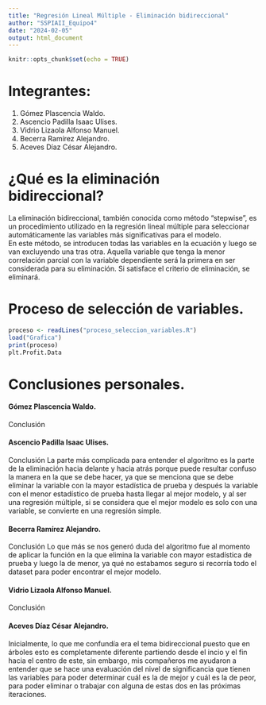 ```yaml
---
title: "Regresión Lineal Múltiple - Eliminación bidireccional"
author: "SSPIAII_Equipo4"
date: "2024-02-05"
output: html_document
---
```


```r
knitr::opts_chunk$set(echo = TRUE)
```

# Integrantes:<br> 
  1. Gómez Plascencia Waldo.<br>
  2. Ascencio Padilla Isaac Ulises.<br>
  3. Vidrio Lizaola Alfonso Manuel.<br>
  4. Becerra Ramírez Alejandro.<br>
  5. Aceves Díaz César Alejandro.<br>
  
# ¿Qué es la eliminación bidireccional? 
La eliminación bidireccional, también conocida como método “stepwise”, es un procedimiento utilizado en la regresión lineal múltiple para seleccionar automáticamente las variables más significativas para el modelo.<br>
En este método, se introducen todas las variables en la ecuación y luego se van excluyendo una tras otra. Aquella variable que tenga la menor correlación parcial con la variable dependiente será la primera en ser considerada para su eliminación. Si satisface el criterio de eliminación, se eliminará.<br>

# Proceso de selección de variables. 
```r
proceso <- readLines("proceso_seleccion_variables.R")
load("Grafica")
print(proceso)
plt.Profit.Data
```

# Conclusiones personales. 

#### Gómez Plascencia Waldo.<br> 
Conclusión

#### Ascencio Padilla Isaac Ulises.<br> 
Conclusión
La parte más complicada para entender el algoritmo es la parte de la eliminación
hacia delante y hacia atrás porque puede resultar confuso la manera en la que se
debe hacer, ya que se menciona que se debe eliminar la variable con la mayor estadística
de prueba y después la variable con el menor estadístico de prueba hasta llegar al mejor
modelo, y al ser una regresión múltiple, si se considera que el mejor modelo es solo con 
una variable, se convierte en una regresión simple.

#### Becerra Ramírez Alejandro.<br> 
Conclusión
Lo que más se nos generó duda del algoritmo fue al momento de aplicar la función en la que
elimina la variable con mayor estadística de prueba y luego la de menor, ya qué no estabamos
seguro si recorría todo el dataset para poder encontrar el mejor modelo.

#### Vidrio Lizaola Alfonso Manuel.<br> 
Conclusión

#### Aceves Díaz César Alejandro.<br> 
Inicialmente, lo que me confundía era el tema bidireccional puesto que en árboles
esto es completamente diferente partiendo desde el incio y el fin hacia el centro
de este, sin embargo, mis compañeros me ayudaron a entender que se hace una evaluación
del nivel de significancia que tienen las variables para poder determinar cuál es la 
de mejor y cuál es la de peor, para poder eliminar o trabajar con alguna de estas dos 
en las próximas iteraciones.
